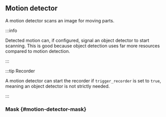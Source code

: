 
## Motion detector

A motion detector scans an image for moving parts.

:::info

Detected motion can, if configured, signal an object detector to start scanning.
This is good because object detection uses far more resources compared to motion detection.

:::

:::tip Recorder

A motion detector can start the recorder if `trigger_recorder` is set to `true`, meaning an object detector is not strictly needed.<br />

:::

### Mask \{#motion-detector-mask\}

<MotionDetectorMask meta={props.meta} />
